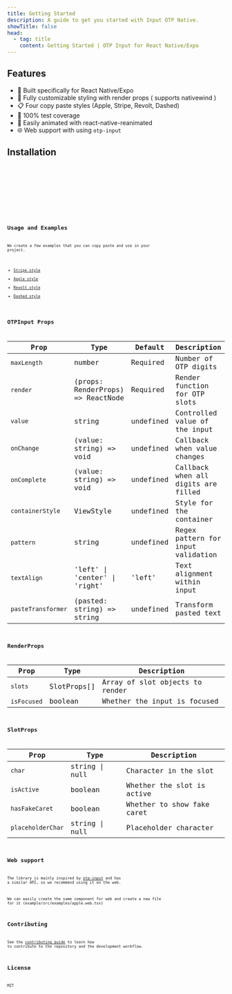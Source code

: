 ```yaml
---
title: Getting Started
description: A guide to get you started with Input OTP Native.
showTitle: false
head:
  - tag: title
    content: Getting Started | OTP Input for React Native/Expo
---
```



## Features

- 📱 Built specifically for React Native/Expo
- 🎨 Fully customizable styling with render props ( supports nativewind )
- 📋 Four copy paste styles (Apple, Stripe, Revolt, Dashed)
- 🧪 100% test coverage
- 🔄 Easily animated with react-native-reanimated
- 🌐 Web support with using `otp-input`

## Installation

<Tabs>
  <TabItem label="npm" icon="npm">
    <Code language="bash" code="npm install input-otp-native" />
  </TabItem>
  <TabItem label="yarn" icon="seti:yarn">
    <Code language="bash" code="yarn add input-otp-native" />
  </TabItem>
  <TabItem label="pnpm" icon="pnpm">
    <Code language="bash" code="pnpm add input-otp-native" />
  </TabItem>
</Tabs>

## Usage and Examples

We create a few examples that you can copy paste and use in your project.

- [Stripe style](/examples/stripe)
- [Apple style](/examples/apple)
- [Revolt style](/examples/revolt)
- [Dashed style](/examples/dashed)

## OTPInput Props

| Prop               | Type                              | Default   | Description                         |
| ------------------ | --------------------------------- | --------- | ----------------------------------- |
| `maxLength`        | number                            | Required  | Number of OTP digits                |
| `render`           | (props: RenderProps) => ReactNode | Required  | Render function for OTP slots       |
| `value`            | string                            | undefined | Controlled value of the input       |
| `onChange`         | (value: string) => void           | undefined | Callback when value changes         |
| `onComplete`       | (value: string) => void           | undefined | Callback when all digits are filled |
| `containerStyle`   | ViewStyle                         | undefined | Style for the container             |
| `pattern`          | string                            | undefined | Regex pattern for input validation  |
| `textAlign`        | 'left' \| 'center' \| 'right'     | 'left'    | Text alignment within input         |
| `pasteTransformer` | (pasted: string) => string        | undefined | Transform pasted text               |

## RenderProps

| Prop        | Type        | Description                     |
| ----------- | ----------- | ------------------------------- |
| `slots`     | SlotProps[] | Array of slot objects to render |
| `isFocused` | boolean     | Whether the input is focused    |

## SlotProps

| Prop              | Type           | Description                |
| ----------------- | -------------- | -------------------------- |
| `char`            | string \| null | Character in the slot      |
| `isActive`        | boolean        | Whether the slot is active |
| `hasFakeCaret`    | boolean        | Whether to show fake caret |
| `placeholderChar` | string \| null | Placeholder character      |

## Web support

The library is mainly inspired by [otp-input](https://github.com/guilhermerodz/input-otp) and has a similar API, so we recommend using it on the web.

We can easily create the same component for web and create a new file for it (example/src/examples/apple.web.tsx)

## Contributing

See the [contributing guide](CONTRIBUTING.md) to learn how to contribute to the repository and the development workflow.

## License

MIT
